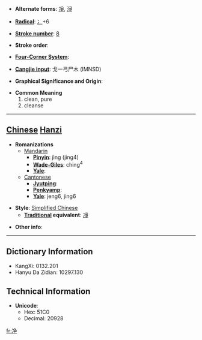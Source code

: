 * '''Alternate forms''': [[凈]], [[淨]]

* '''[[Wiktionary:Chinese radical index| Radical]]''': [[Wiktionary:Chinese radical index 冫|冫]]+6

* '''[[Wiktionary:Chinese total strokes index|Stroke number]]''': [[Wiktionary:Chinese total strokes index 8|8]]

* '''Stroke order''': 

* '''[[Wiktionary:Chinese four corner index|Four-Corner System]]''': 

* '''[[Wiktionary:Chinese Cangjie index|Cangjie input]]''': 戈一弓尸木 (IMNSD)

* '''Graphical Significance and Origin''': 

* '''Common Meaning'''
*#clean, pure
*# cleanse


----

== [[Chinese]] [[Hanzi]] ==

* '''Romanizations'''
** [[Mandarin]]
*** '''[[Pinyin]]''': jìng (jing4)
*** '''[[Wade-Giles]]''': ching<sup>4</sup>
*** '''[[Yale]]''': 
**[[Cantonese]]
***'''[[Jyutping]]''':
***'''[[Penkyamp]]''': 
***'''[[Yale]]''': jeng6, jing6

* '''Style''': [[Simplified Chinese]] 
** '''[[Traditional Chinese|Traditional]] equivalent''': [[凈]]

* '''Other info''': 

----

== Dictionary Information ==

* KangXi: 0132.201
* Hanyu Da Zidian: 10297.130

== Technical Information ==

* '''Unicode''':
** Hex: 51C0
** Decimal: 20928

[[fr:净]]